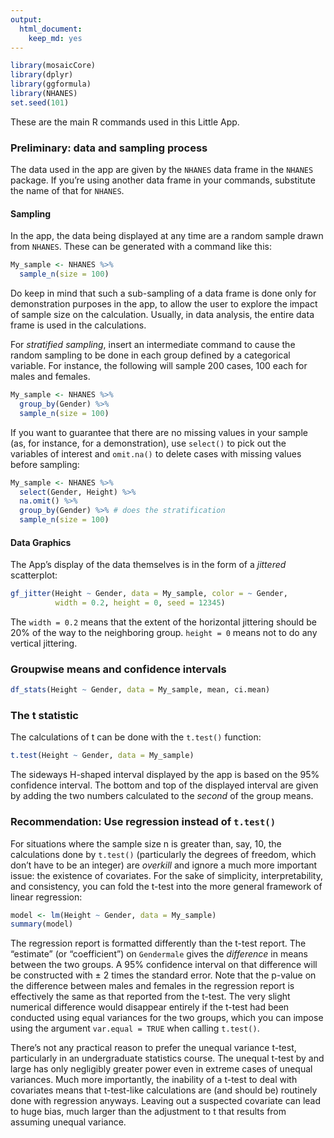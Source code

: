 ```yaml
---
output: 
  html_document: 
    keep_md: yes
---
```


```r
library(mosaicCore)
library(dplyr)
library(ggformula)
library(NHANES)
set.seed(101)
```

These are the main R commands used in this Little App.

### Preliminary: data and sampling process

The data used in the app are given by the `NHANES` data frame in the `NHANES` package. If you're using another data frame in your commands, substitute the name of that for `NHANES`.

#### Sampling

In the app, the data being displayed at any time are a random sample drawn from `NHANES`. These can be generated with a command like this:
```r
My_sample <- NHANES %>%
  sample_n(size = 100)
```

Do keep in mind that such a sub-sampling of a data frame is done only for demonstration purposes in the app, to allow the user to explore the impact of sample size on the calculation. Usually, in data analysis, the entire data frame is used in the calculations.

For *stratified sampling*, insert an intermediate command to cause the random sampling to be done in each group defined by a categorical variable. For instance, the following will sample 200 cases, 100 each for males and females.
```r
My_sample <- NHANES %>%
  group_by(Gender) %>%
  sample_n(size = 100)
```

If you want to guarantee that there are no missing values in your sample (as, for instance, for a demonstration), use `select()` to pick out the variables of interest and `omit.na()` to delete cases with missing values before sampling:

```r
My_sample <- NHANES %>%
  select(Gender, Height) %>%
  na.omit() %>%
  group_by(Gender) %>% # does the stratification
  sample_n(size = 100)
```

#### Data Graphics

The App's display of the data themselves is in the form of a *jittered* scatterplot:
```r
gf_jitter(Height ~ Gender, data = My_sample, color = ~ Gender,
          width = 0.2, height = 0, seed = 12345)
```

The `width = 0.2` means that the extent of the horizontal jittering should be 20% of the way to the neighboring group. `height = 0` means not to do any vertical jittering.

### Groupwise means and confidence intervals

```r
df_stats(Height ~ Gender, data = My_sample, mean, ci.mean)
```

### The t statistic

The calculations of t can be done with the `t.test()` function:
```r
t.test(Height ~ Gender, data = My_sample)
```

The sideways H-shaped interval displayed by the app is based on the 95% confidence interval. The bottom and top of the displayed interval are given by adding the two numbers calculated to the *second* of the group means.

### Recommendation: Use regression instead of `t.test()`

For situations where the sample size n is greater than, say, 10, the calculations done by `t.test()` (particularly the degrees of freedom, which don't have to be an integer) are *overkill* and ignore a much more important issue: the existence of covariates. For the sake of simplicity, interpretability, and consistency, you can fold the t-test into the more general framework of linear regression:

```r
model <- lm(Height ~ Gender, data = My_sample)
summary(model)
```

The regression report is formatted differently than the t-test report. The "estimate" (or "coefficient") on `Gendermale` gives the *difference* in means between the two groups. A 95% confidence interval on that difference will be constructed with ± 2 times the standard error. Note that the p-value on the difference between males and females in the regression report is effectively the same as that reported from the t-test. The very slight numerical difference would disappear entirely if the t-test had been conducted using equal variances for the two groups, which you can impose using the argument `var.equal = TRUE` when calling `t.test()`.

There's not any practical reason to prefer the unequal variance t-test, particularly in an undergraduate statistics course. The unequal t-test by and large has only negligibly greater power even in extreme cases of unequal variances. Much more importantly, the inability of a t-test to deal with covariates means that t-test-like calculations are (and should be) routinely done with regression anyways. Leaving out a suspected covariate can lead to huge bias, much larger than the adjustment to t that results from assuming unequal variance.
